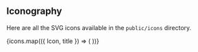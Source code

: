 
<Meta title="Systems/Iconography" />

## Iconography

Here are all the SVG icons available in the `public/icons` directory.

<IconGallery>
    {icons.map(({ Icon, title }) => (
        <IconItem name={title} key={`icon-${title}`}>
            <Icon />
        </IconItem>
    ))}
</IconGallery>
